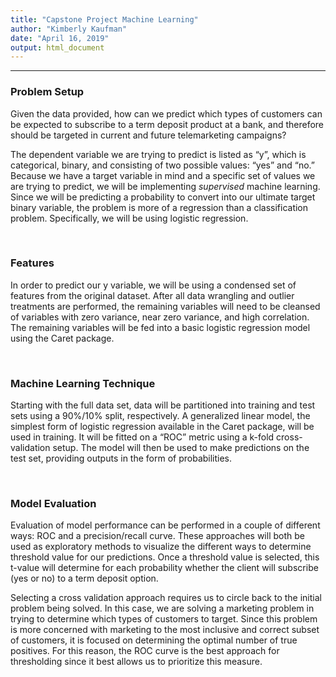 ---
title: "Capstone Project Machine Learning"
author: "Kimberly Kaufman"
date: "April 16, 2019"
output: html_document
---

*****


### Problem Setup

Given the data provided, how can we predict which types of customers can be expected to subscribe to a term deposit product at a bank, and therefore should be targeted in current and future telemarketing campaigns?  

The dependent variable we are trying to predict is listed as "y", which is categorical, binary, and consisting of two possible values: "yes" and "no."  Because we have a target variable in mind and a specific set of values we are trying to predict, we will be implementing *supervised* machine learning.  Since we will be predicting a probability to convert into our ultimate target binary variable, the problem is more of a regression than a classification problem.  Specifically, we will be using logistic regression.

\  

### Features

In order to predict our y variable, we will be using a condensed set of features from the original dataset.  After all data wrangling and outlier treatments are performed, the remaining variables will need to be cleansed of variables with zero variance, near zero variance, and high correlation.  The remaining variables will be fed into a basic logistic regression model using the Caret package.

\  

### Machine Learning Technique

Starting with the full data set, data will be partitioned into training and test sets using a 90%/10% split, respectively.  A generalized linear model, the simplest form of logistic regression available in the Caret package, will be used in training.  It will be fitted on a "ROC" metric using a k-fold cross-validation setup.  The model will then be used to make predictions on the test set, providing outputs in the form of probabilities.

\  

### Model Evaluation

Evaluation of model performance can be performed in a couple of different ways: ROC and a precision/recall curve.  These approaches will both be used as exploratory methods to visualize the different ways to determine threshold value for our predictions.  Once a threshold value is selected, this t-value will determine for each probability whether the client will subscribe (yes or no) to a term deposit option.

Selecting a cross validation approach requires us to circle back to the initial problem being solved.  In this case, we are solving a marketing problem in trying to determine which types of customers to target.  Since this problem is more concerned with marketing to the most inclusive and correct subset of customers, it is focused on determining the optimal number of true positives.  For this reason, the ROC curve is the best approach for thresholding since it best allows us to prioritize this measure.